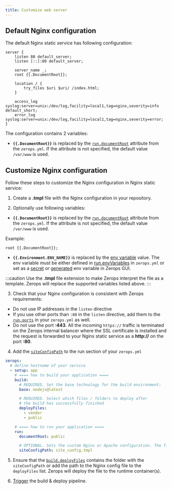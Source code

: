```yaml
---
title: Customize web server
---
```


## Default Nginx configuration

The default Nginx static service has following configuration:

```
server {
    listen 80 default_server;
    listen [::]:80 default_server;

    server_name _;
    root {{.DocumentRoot}};

    location / {
        try_files $uri $uri/ /index.html;
    }

    access_log syslog:server=unix:/dev/log,facility=local1,tag=nginx,severity=info default_short;
    error_log syslog:server=unix:/dev/log,facility=local1,tag=nginx,severity=error;
}
```

The configuration contains 2 variables:

- **`{{.DocumentRoot}}`** is replaced by the <a href="/nginx/how-to/build-pipeline#documentroot"><code>run.documentRoot</code></a> attribute from the `zerops.yml`. If the attribute is not specified, the default value `/var/www` is used.

## Customize Nginx configuration

Follow these steps to customize the Nginx configuration in Nginx static service:

1. Create a **.tmpl** file with the Nginx configuration in your repository.

2. Optionally use following variables:

- **`{{.DocumentRoot}}`** is replaced by the <a href="/nginx/how-to/build-pipeline#documentroot"><code>run.documentRoot</code></a> attribute from the `zerops.yml`. If the attribute is not specified, the default value `/var/www` is used.

Example:

```
root {{.DocumentRoot}};
```

- **`{{.Environment.ENV_NAME}}`** is replaced by the [env variable](/nginx/how-to/env-variables) value. The env variable must be either defined in [run.envVariables](/nginx/how-to/build-pipeline#envvariables-1) in `zerops.yml` or set as a [secret](/nginx/how-to/env-variables#set-secret-env-variables-in-zerops-gui) or [generated](/nginx/how-to/env-variables#generated-env-variables) env variable in Zerops GUI.

:::caution
Use the **.tmpl** file extension to make Zerops interpret the file as a template. Zerops will replace the supported variables listed above.
:::

3. Check that your Nginx configuration is consistent with Zerops requirements:

- Do not use IP addresses in the `listen` directive
- If you use other ports than `:80` in the `listen` directive, add them to the <a href="/nginx/how-to/build-pipeline#ports"><code>run.ports</code></a> in your `zerops.yml` as well.
- Do not use the port **:443**. All the incoming `https://` traffic is terminated on the Zerops internal balancer where the SSL certificate is installed and the request is forwarded to your Nginx static service as a **http://** on the port **:80**.

4. Add the <a href="/nginx/how-to/build-pipeline#siteconfigpath"><code>siteConfigPath</code></a> to the run section of your `zerops.yml`

```yml
zerops:
  # define hostname of your service
  - setup: app
    # ==== how to build your application ====
    build:
      # REQUIRED. Set the base technology for the build environment:
      base: nodejs@latest

      # REQUIRED. Select which files / folders to deploy after
      # the build has successfully finished
      deployFiles:
        - vendor
        - public

    # ==== how to run your application ====
    run:
      documentRoot: public

      # OPTIONAL. Sets the custom Nginx or Apache configuration. The file must be deployed in the runtime container. Enter the path to the file relative to the /var/www folder
      siteConfigPath: site_config.tmpl
```

5. Ensure that the <a href="/nginx/how-to/build-pipeline#deployfiles"><code>build.deployFiles</code></a> contains the folder with the `siteConfigPath` or add the path to the Nginx config file to the `deployFiles` list. Zerops will deploy the file to the runtime container(s).

6. [Trigger](/nginx/how-to/trigger-pipeline) the build & deploy pipeline.
